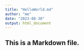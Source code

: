 ```yaml
---
title: "HelloWorld.md"
author: "me"
date: "2023-08-30"
output: html_document
---
```


## This is a Markdown file.
